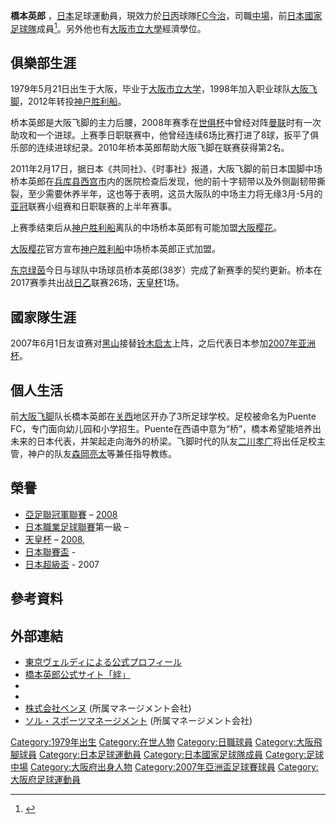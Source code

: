 {{noteta|G1=足球}}{{Football player infobox
| playername = 橋本英郎
| fullname = 橋本英郎 
| nickname = 
| image = [[File:Hideo_Hashimoto-2.jpg|200px]]
| dateofbirth = {{birth date and age|1979|5|21}}
| cityofbirth = [[大阪府|大阪府]][[大阪市|大阪市]]
| countryofbirth = {{JPN}}
| height = {{height|ft=5|in=8}}
| currentclub = [[FC今治|FC今治]]
| clubnumber = 27
| position = [[中場|中場]]
| youthyears1 = 1992–1994
| youthclubs1 = 大阪飛腳青少年隊
| youthyears2 = 1995–1997
| youthclubs2 = 大阪飛腳青年隊
| years1 = 1998–2011
| clubs1 = [[大阪飛腳|大阪飛腳]]
| caps1 = 287
| goals1 = 18
| years2 = 2012–2014
| clubs2 = [[神戶勝利船|神戶勝利船]]
| caps2 = 86
| goals2 = 2
| years3 = 2015–2016
| clubs3 = [[大阪櫻花|大阪櫻花]]
| caps3 = 16
| goals3 = 0
| years4 = 2016
| clubs4 = → [[長野帕塞羅|長野帕塞羅]] (外借)
| caps4 = 13
| goals4 = 0
| years5 = 2017–2018
| clubs5 = [[東京綠茵|東京綠茵]]
| caps5 = 30
| goals5 = 0
| years6 = 2019–2021
| clubs6 = [[FC今治|FC今治]]
| caps6 = 65
| goals6 = 2
| nationalyears1 = 2007–2010
| nationalteam1 = [[日本國家足球隊|日本]]
| nationalcaps1 = 15
| nationalgoals1 = 0
| pcupdate = 2021年12月29日
| ntupdate = 2010年9月7日
}}
'''橋本英郎'''{{BD|1979年|5月21日|catIdx= Hideo Hashimoto}} ，[[日本|日本]]足球運動員，現效力於[[日本職業足球丙級聯賽|日丙]]球隊[[FC今治|FC今治]]，司職[[中場|中場]]，前[[日本國家足球隊|日本國家足球隊]]成員<ref>{{cite web|publisher=Guardian.co.uk |title=橋本英郎資料 |url=http://guardian.touch-line.com/StatsCentre.asp?CTID=63&CPID=147&TEID=2070&PLID=65524&pStr=Player |accessdate=2009-06-07 |deadurl=yes |archiveurl=https://web.archive.org/web/20120518141536/http://guardian.touch-line.com/StatsCentre.asp?CTID=63&CPID=147&TEID=2070&PLID=65524&pStr=Player |archivedate=2012-05-18 }}</ref>。另外他也有[[大阪市立大學|大阪市立大學]]經濟學位。

==俱樂部生涯==
1979年5月21日出生于大阪，毕业于[[大阪市立大学|大阪市立大学]]，1998年加入职业球队[[大阪飞脚|大阪飞脚]]，2012年转投[[神户胜利船|神户胜利船]]。

桥本英郎是大阪飞脚的主力后腰，2008年赛季在[[世俱杯|世俱杯]]中曾经对阵[[曼联|曼联]]时有一次助攻和一个进球。上赛季日职联赛中，他曾经连续6场比赛打进了8球，扳平了俱乐部的连续进球纪录。2010年桥本英郎帮助大阪飞脚在联赛获得第2名。

2011年2月17日，据日本《共同社》、《时事社》报道，大阪飞脚的前日本国脚中场桥本英郎在[[兵库县|兵库县]][[西宫市|西宫市]]内的医院检查后发现，他的前十字韧带以及外侧副韧带撕裂，至少需要休养半年，这也等于表明，这员大阪队的中场主力将无缘3月-5月的[[亚冠|亚冠]]联赛小组赛和日职联赛的上半年赛事。

上赛季结束后从[[神户胜利船|神户胜利船]]离队的中场桥本英郎有可能加盟[[大阪樱花|大阪樱花]]。

[[大阪樱花|大阪樱花]]官方宣布[[神户胜利船|神户胜利船]]中场桥本英郎正式加盟。

[[东京绿茵|东京绿茵]]今日与球队中场球员桥本英郎(38岁）完成了新赛季的契约更新。桥本在2017赛季共出战[[日乙|日乙]]联赛26场，[[天皇杯|天皇杯]]1场。

==國家隊生涯==
2007年6月1日友谊赛对[[黑山国家足球队|黑山]]接替[[铃木启太|铃木启太]]上阵，之后代表日本参加[[2007年亚洲杯|2007年亚洲杯]]。

==個人生活==
前[[大阪飞脚|大阪飞脚]]队长橋本英郎在[[关西|关西]]地区开办了3所足球学校。足校被命名为Puente FC，专门面向幼儿园和小学招生。Puente在西语中意为“桥”，橋本希望能培养出未来的日本代表，并架起走向海外的桥梁。飞脚时代的队友[[二川孝广|二川孝广]]将出任足校主管，神户的队友[[森岡亮太|森岡亮太]]等兼任指导教练。 ​

==榮譽==
*[[亞足聯冠軍聯賽|亞足聯冠軍聯賽]] – [[2008年亞洲冠軍聯賽|2008]]
*[[日本職業足球聯賽|日本職業足球聯賽]]第一級 – {{tsl|en|2005 J.League||2005}}
*[[天皇杯|天皇杯]] – [[2008年日本天皇盃|2008]], {{tsl|en|2009 Emperor's Cup||2009}}
*[[日本聯賽盃|日本聯賽盃]] - {{tsl|en|2007 J.League Cup||2007}}
*[[日本超級盃|日本超級盃]] - 2007

==參考資料==
{{reflist}}

==外部連結==
{{Commonscat|Hideo Hashimoto}}
* [https://web.archive.org/web/20180612142759/http://www.verdy.co.jp/itemview/template116_1_5610.html 東京ヴェルディによる公式プロフィール]
* [http://pakila.jp/hashimoto/ 橋本英郎公式サイト「絆」] {{Wayback|url=http://pakila.jp/hashimoto/ |date=20210126182041 }}
* {{FIFA player|278117}}{{en icon}}
* {{J.League player}}
* [http://bennu.co.jp/management/hashimoto/ 株式会社ベンヌ] {{Wayback|url=http://bennu.co.jp/management/hashimoto/ |date=20201127050148 }} (所属マネージメント会社)
* [http://www.sskamo.co.jp/sol ソル・スポーツマネージメント] {{Wayback|url=http://www.sskamo.co.jp/sol |date=20210116180359 }} (所属マネージメント会社)

{{大阪飛腳球員名單}}
{{2007年亚洲杯足球赛日本参赛名单}}

[[Category:1979年出生|Category:1979年出生]]
[[Category:在世人物|Category:在世人物]]
[[Category:日職球員|Category:日職球員]]
[[Category:大阪飛腳球員|Category:大阪飛腳球員]]
[[Category:日本足球運動員|Category:日本足球運動員]]
[[Category:日本國家足球隊成員|Category:日本國家足球隊成員]]
[[Category:足球中場|Category:足球中場]]
[[Category:大阪府出身人物|Category:大阪府出身人物]]
[[Category:2007年亞洲盃足球賽球員|Category:2007年亞洲盃足球賽球員]]
[[Category:大阪府足球運動員|Category:大阪府足球運動員]]